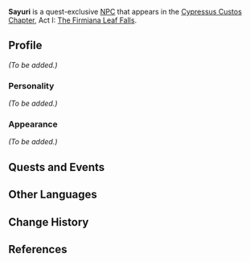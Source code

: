 {{Meta
<!-- Remove this template after adding the missing info -->
|missing_NPC_profile  = yes
}}
{{Character Infobox
|type             = Quest NPC
|image            = NPC Sayuri.png
|region           = Inazuma
}}
'''Sayuri''' is a quest-exclusive [[NPC]] that appears in the [[Cypressus Custos Chapter]], Act I: [[The Firmiana Leaf Falls]].
<!--
==Location==
<gallery>
NPC Location Sayuri.png|Sayuri's location
NPC Location Sayuri Context.png|Additional context
</gallery>
-->
==Profile==
<!-- detailed story/lore information goes here -->
''(To be added.)''

===Personality===
''(To be added.)''

===Appearance===
''(To be added.)''

==Quests and Events==
{{Quests and Events}}

==Other Languages==
{{Other Languages
|default_hidden = 1
|en      = Sayuri
|zhs     = 小百合
|zhs_rm  = Xiǎobǎihé
|zht     = 小百合
|zht_rm  = Xiǎobǎihé
|ja      = 小百合
|ja_rm   = Sayuri
|ko      = 사유리
|ko_rm   = Sayuri
|es      = Sayuri
|fr      = Sayuri
|ru      = Саюри
|th      = Sayuri
|vi      = Sayuri
|de      = Sayuri
|id      = Sayuri
|pt      = Sayuri
|tr      = Sayuri
|it      = Sayuri
}}

==Change History==
{{Change History|2.6}}

==References==
{{Reflist}}